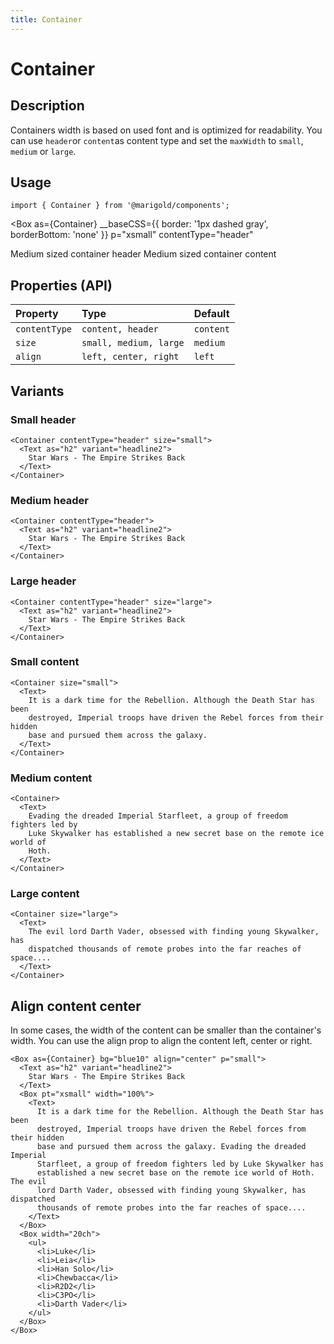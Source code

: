 ```yaml
---
title: Container
---
```



# Container

## Description

Containers width is based on used font and is optimized for readability. You can use `header`or `content`as content type and set the `maxWidth` to `small`, `medium` or `large`.

## Usage

```tsx onlyCode
import { Container } from '@marigold/components';
```

<Box
  as={Container}
  __baseCSS={{ border: '1px dashed gray', borderBottom: 'none' }}
  p="xsmall"
  contentType="header"
>
  <Text as="h5" variant="headline5">
    Medium sized container header
  </Text>
</Box>
<Box as={Container} border="1px dashed gray" p="xsmall" height="180px">
  <Text>Medium sized container content</Text>
</Box>

## Properties (API)

| Property      | Type                   | Default   |
| :------------ | :--------------------- | :-------- |
| `contentType` | `content, header`      | `content` |
| `size`        | `small, medium, large` | `medium`  |
| `align`       | `left, center, right`  | `left`    |

## Variants

### Small header

```tsx
<Container contentType="header" size="small">
  <Text as="h2" variant="headline2">
    Star Wars - The Empire Strikes Back
  </Text>
</Container>
```

### Medium header

```tsx
<Container contentType="header">
  <Text as="h2" variant="headline2">
    Star Wars - The Empire Strikes Back
  </Text>
</Container>
```

### Large header

```tsx
<Container contentType="header" size="large">
  <Text as="h2" variant="headline2">
    Star Wars - The Empire Strikes Back
  </Text>
</Container>
```

### Small content

```tsx
<Container size="small">
  <Text>
    It is a dark time for the Rebellion. Although the Death Star has been
    destroyed, Imperial troops have driven the Rebel forces from their hidden
    base and pursued them across the galaxy.
  </Text>
</Container>
```

### Medium content

```tsx
<Container>
  <Text>
    Evading the dreaded Imperial Starfleet, a group of freedom fighters led by
    Luke Skywalker has established a new secret base on the remote ice world of
    Hoth.
  </Text>
</Container>
```

### Large content

```tsx
<Container size="large">
  <Text>
    The evil lord Darth Vader, obsessed with finding young Skywalker, has
    dispatched thousands of remote probes into the far reaches of space....
  </Text>
</Container>
```

## Align content center

In some cases, the width of the content can be smaller than the container's width. You can use the align prop to align the content left, center or right.

```tsx
<Box as={Container} bg="blue10" align="center" p="small">
  <Text as="h2" variant="headline2">
    Star Wars - The Empire Strikes Back
  </Text>
  <Box pt="xsmall" width="100%">
    <Text>
      It is a dark time for the Rebellion. Although the Death Star has been
      destroyed, Imperial troops have driven the Rebel forces from their hidden
      base and pursued them across the galaxy. Evading the dreaded Imperial
      Starfleet, a group of freedom fighters led by Luke Skywalker has
      established a new secret base on the remote ice world of Hoth. The evil
      lord Darth Vader, obsessed with finding young Skywalker, has dispatched
      thousands of remote probes into the far reaches of space....
    </Text>
  </Box>
  <Box width="20ch">
    <ul>
      <li>Luke</li>
      <li>Leia</li>
      <li>Han Solo</li>
      <li>Chewbacca</li>
      <li>R2D2</li>
      <li>C3PO</li>
      <li>Darth Vader</li>
    </ul>
  </Box>
</Box>
```
